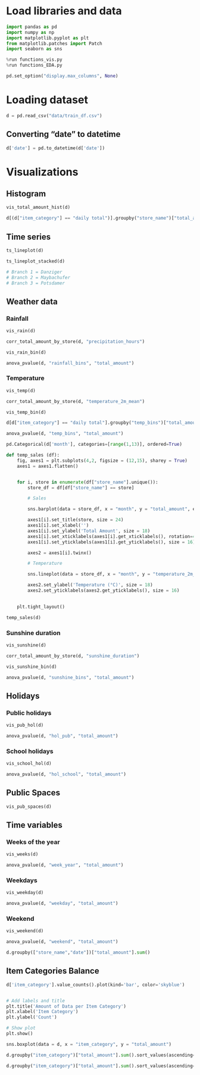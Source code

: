 
# Load libraries and data


```python
import pandas as pd
import numpy as np
import matplotlib.pyplot as plt
from matplotlib.patches import Patch
import seaborn as sns

```

```python
%run functions_vis.py
%run functions_EDA.py
```

```python
pd.set_option("display.max_columns", None)
```

# Loading dataset

```python
d = pd.read_csv("data/train_df.csv")
```


## Converting "date" to datetime 

```python
d['date'] = pd.to_datetime(d['date'])
```




# Visualizations

## Histogram

```python
vis_total_amount_hist(d)
```


```python
d[(d["item_category"] == "daily total")].groupby("store_name")["total_amount"].mean()
```



## Time series 

```python
ts_lineplot(d)
```


```python
ts_lineplot_stacked(d)

# Branch 1 = Danziger
# Branch 2 = Maybachufer
# Branch 3 = Potsdamer
```





## Weather data

### Rainfall

```python
vis_rain(d)
```

```python
corr_total_amount_by_store(d, "precipitation_hours")
```


```python
vis_rain_bin(d)
```


```python
anova_pvalue(d, "rainfall_bins", "total_amount")
```




### Temperature

```python
vis_temp(d)
```

```python
corr_total_amount_by_store(d, "temperature_2m_mean")
```


```python
vis_temp_bin(d)
```

```python
d[d["item_category"] == "daily total"].groupby("temp_bins")["total_amount"].mean()
```



```python
anova_pvalue(d, "temp_bins", "total_amount")
```

```python
pd.Categorical(d['month'], categories=[range(1,13)], ordered=True)
```

```python
def temp_sales (df):
    fig, axes1 = plt.subplots(4,2, figsize = (12,15), sharey = True)
    axes1 = axes1.flatten()


    for i, store in enumerate(df["store_name"].unique()):
        store_df = df[df["store_name"] == store]

        # Sales

        sns.barplot(data = store_df, x = "month", y = "total_amount", errorbar=("ci",False),  color = "#3578FF", ax = axes1[i])

        axes1[i].set_title(store, size = 24)
        axes1[i].set_xlabel('')
        axes1[i].set_ylabel('Total Amount', size = 18)
        axes1[i].set_xticklabels(axes1[i].get_xticklabels(), rotation=45, size = 15)
        axes1[i].set_yticklabels(axes1[i].get_yticklabels(), size = 16)

        axes2 = axes1[i].twinx()

        # Temperature

        sns.lineplot(data = store_df, x = "month", y = "temperature_2m_mean", errorbar=("ci",False), color = "red", ax = axes2)

        axes2.set_ylabel('Temperature (°C)', size = 18)
        axes2.set_yticklabels(axes2.get_yticklabels(), size = 16)

    
    plt.tight_layout()

```


```python
temp_sales(d)
```





### Sunshine duration

```python
vis_sunshine(d)
```

```python
corr_total_amount_by_store(d, "sunshine_duration")
```


```python
vis_sunshine_bin(d)
```


```python
anova_pvalue(d, "sunshine_bins", "total_amount")
```





## Holidays

### Public holidays

```python
vis_pub_hol(d)
```

```python
anova_pvalue(d, "hol_pub", "total_amount")
```



### School holidays
```python
vis_school_hol(d)
```

```python
anova_pvalue(d, "hol_school", "total_amount")
```




## Public Spaces

```python
vis_pub_spaces(d)
```




## Time variables

### Weeks of the year

```python
vis_weeks(d)
```

```python
anova_pvalue(d, "week_year", "total_amount")
```




### Weekdays

```python
vis_weekday(d)
```


```python
anova_pvalue(d, "weekday", "total_amount")
```



### Weekend

```python
vis_weekend(d)
```


```python
anova_pvalue(d, "weekend", "total_amount")
```










```python
d.groupby(["store_name","date"])["total_amount"].sum()
```






## Item Categories Balance

```python

d['item_category'].value_counts().plot(kind='bar', color='skyblue')


# Add labels and title
plt.title('Amount of Data per Item Category')
plt.xlabel('Item Category')
plt.ylabel('Count')

# Show plot
plt.show()

```


```python
sns.boxplot(data = d, x = "item_category", y = "total_amount")
```


```python
d.groupby("item_category")["total_amount"].sum().sort_values(ascending=False).sum()
```


```python
d.groupby("item_category")["total_amount"].sum().sort_values(ascending=False)[-1] / d.groupby("item_category")["total_amount"].sum().sort_values(ascending=False).sum()
```